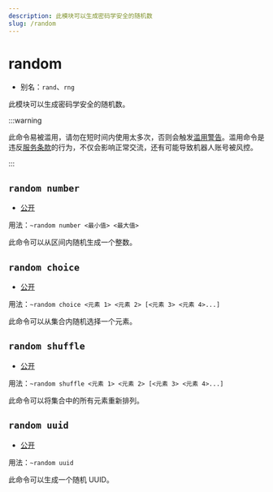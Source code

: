 ```yaml
---
description: 此模块可以生成密码学安全的随机数
slug: /random
---
```


# random

- 别名：`rand`、`rng`

此模块可以生成密码学安全的随机数。

:::warning

此命令易被滥用，请勿在短时间内使用太多次，否则会触发[滥用警告](abuse_warning)。滥用命令是违反[服务条款](policy)的行为，不仅会影响正常交流，还有可能导致机器人账号被风控。

:::

## `random number`

- [公开](permissions)

用法：`~random number <最小值> <最大值>`

此命令可以从区间内随机生成一个整数。

## `random choice`

- [公开](permissions)

用法：`~random choice <元素 1> <元素 2> [<元素 3> <元素 4>...]`

此命令可以从集合内随机选择一个元素。

## `random shuffle`

- [公开](permissions)

用法：`~random shuffle <元素 1> <元素 2> [<元素 3> <元素 4>...]`

此命令可以将集合中的所有元素重新排列。

## `random uuid`

- [公开](permissions)

用法：`~random uuid`

此命令可以生成一个随机 UUID。
